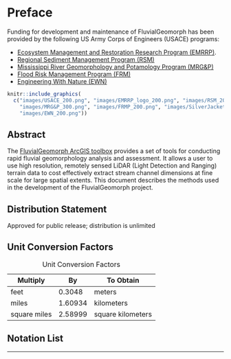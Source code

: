 # Preface {.unnumbered}

Funding for development and maintenance of FluvialGeomorph has been provided by the following US Army Corps of Engineers (USACE) programs:

-   [Ecosystem Management and Restoration Research Program (EMRRP)](https://emrrp.el.erdc.dren.mil).
-   [Regional Sediment Management Program (RSM)](https://rsm.usace.army.mil/)
-   [Mississippi River Geomorphology and Potamology Program (MRG&P)](https://www.mvd.usace.army.mil/Missions/Mississippi-River-Science-Technology/MS-River-Geomorphology-Potamology/)
-   [Flood Risk Management Program (FRM)](https://www.iwr.usace.army.mil/Missions/Flood-Risk-Management/Flood-Risk-Management-Program/)
-   [Engineering With Nature (EWN)](https://ewn.el.erdc.dren.mil/)

```r
knitr::include_graphics(
  c("images/USACE_200.png", "images/EMRRP_logo_200.png", "images/RSM_200.png",
    "images/MRG&P_300.png", "images/FRMP_200.png", "images/SilverJackets_200.png",
    "images/EWN_200.png"))
```

## Abstract

The [FluvialGeomorph ArcGIS toolbox](https://github.com/FluvialGeomorph/FluvialGeomorph-toolbox) provides a set of tools for conducting rapid fluvial geomorphology analysis and assessment. It allows a user to use high resolution, remotely sensed LiDAR (Light Detection and Ranging) terrain data to cost effectively extract stream channel dimensions at fine scale for large spatial extents. This document describes the methods used in the development of the FluvialGeomorph project.

## Distribution Statement

Approved for public release; distribution is unlimited

## Unit Conversion Factors

| Multiply     | By      | To Obtain         |
|--------------|---------|-------------------|
| feet         | 0.3048  | meters            |
| miles        | 1.60934 | kilometers        |
| square miles | 2.58999 | square kilometers |

: Unit Conversion Factors

## Notation List

------------------------------------------------------------------------
